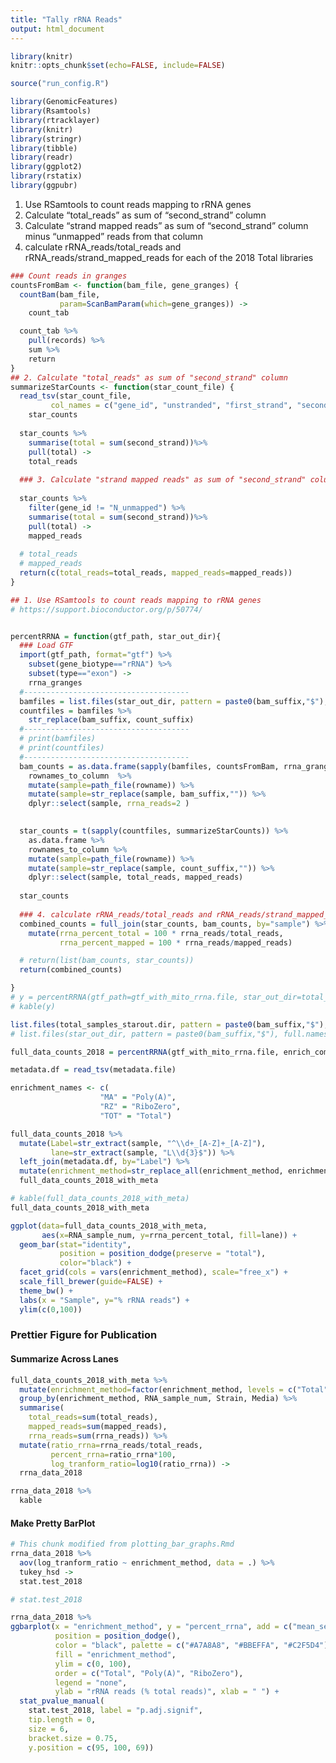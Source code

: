 ```yaml
---
title: "Tally rRNA Reads"
output: html_document
---
```


```r
library(knitr)
knitr::opts_chunk$set(echo=FALSE, include=FALSE)
```

```r
source("run_config.R")

library(GenomicFeatures)
library(Rsamtools)
library(rtracklayer)
library(knitr)
library(stringr)
library(tibble)
library(readr)
library(ggplot2)
library(rstatix)
library(ggpubr)
```


1. Use RSamtools to count reads mapping to rRNA genes
2. Calculate "total_reads" as sum of "second_strand" column
3. Calculate "strand mapped reads" as sum of "second_strand" column minus "unmapped" reads from that column
4. calculate rRNA_reads/total_reads and rRNA_reads/strand_mapped_reads for each of the 2018 Total libraries

```r
### Count reads in granges
countsFromBam <- function(bam_file, gene_granges) {
  countBam(bam_file,
           param=ScanBamParam(which=gene_granges)) ->
    count_tab

  count_tab %>%
    pull(records) %>%
    sum %>%
    return
}
## 2. Calculate "total_reads" as sum of "second_strand" column
summarizeStarCounts <- function(star_count_file) {
  read_tsv(star_count_file, 
         col_names = c("gene_id", "unstranded", "first_strand", "second_strand")) ->
    star_counts
  
  star_counts %>%
    summarise(total = sum(second_strand))%>%
    pull(total) ->
    total_reads
  
  ### 3. Calculate "strand mapped reads" as sum of "second_strand" column minus "unmapped" reads from that column
  
  star_counts %>%
    filter(gene_id != "N_unmapped") %>%
    summarise(total = sum(second_strand))%>%
    pull(total) ->
    mapped_reads
  
  # total_reads
  # mapped_reads
  return(c(total_reads=total_reads, mapped_reads=mapped_reads))
}

## 1. Use RSamtools to count reads mapping to rRNA genes
# https://support.bioconductor.org/p/50774/


percentRRNA = function(gtf_path, star_out_dir){
  ### Load GTF
  import(gtf_path, format="gtf") %>%
    subset(gene_biotype=="rRNA") %>%
    subset(type=="exon") ->
    rrna_granges
  #-------------------------------------
  bamfiles = list.files(star_out_dir, pattern = paste0(bam_suffix,"$"), full.names = TRUE)
  countfiles = bamfiles %>%
    str_replace(bam_suffix, count_suffix)
  #-------------------------------------
  # print(bamfiles)
  # print(countfiles)
  #-------------------------------------
  bam_counts = as.data.frame(sapply(bamfiles, countsFromBam, rrna_granges)) %>%
    rownames_to_column  %>%
    mutate(sample=path_file(rowname)) %>%
    mutate(sample=str_replace(sample, bam_suffix,"")) %>%
    dplyr::select(sample, rrna_reads=2 )

  
  star_counts = t(sapply(countfiles, summarizeStarCounts)) %>%
    as.data.frame %>%
    rownames_to_column %>%
    mutate(sample=path_file(rowname)) %>%
    mutate(sample=str_replace(sample, count_suffix,"")) %>%
    dplyr::select(sample, total_reads, mapped_reads)
  
  star_counts
  
  ### 4. calculate rRNA_reads/total_reads and rRNA_reads/strand_mapped_reads for each of the 2018 Total libraries
  combined_counts = full_join(star_counts, bam_counts, by="sample") %>%
    mutate(rrna_percent_total = 100 * rrna_reads/total_reads,
           rrna_percent_mapped = 100 * rrna_reads/mapped_reads)

  # return(list(bam_counts, star_counts))
  return(combined_counts)

}
# y = percentRRNA(gtf_path=gtf_with_mito_rrna.file, star_out_dir=total_samples_starout.dir)
# kable(y)
```


```r
list.files(total_samples_starout.dir, pattern = paste0(bam_suffix,"$"), full.names = TRUE)
# list.files(star_out_dir, pattern = paste0(bam_suffix,"$"), full.names = TRUE)
```



```r
full_data_counts_2018 = percentRRNA(gtf_with_mito_rrna.file, enrich_compare_starout.dir)
```


```r
metadata.df = read_tsv(metadata.file)

enrichment_names <- c(
                    "MA" = "Poly(A)",
                    "RZ" = "RiboZero",
                    "TOT" = "Total")

full_data_counts_2018 %>%
  mutate(Label=str_extract(sample, "^\\d+_[A-Z]+_[A-Z]"), 
         lane=str_extract(sample, "L\\d{3}$")) %>%
  left_join(metadata.df, by="Label") %>%
  mutate(enrichment_method=str_replace_all(enrichment_method, enrichment_names)) ->
  full_data_counts_2018_with_meta

# kable(full_data_counts_2018_with_meta)
full_data_counts_2018_with_meta
```

```r
ggplot(data=full_data_counts_2018_with_meta, 
       aes(x=RNA_sample_num, y=rrna_percent_total, fill=lane)) +
  geom_bar(stat="identity", 
           position = position_dodge(preserve = "total"),
           color="black") +
  facet_grid(cols = vars(enrichment_method), scale="free_x") +
  scale_fill_brewer(guide=FALSE) +
  theme_bw() +
  labs(x = "Sample", y="% rRNA reads") +
  ylim(c(0,100))
```

### Prettier Figure for Publication

#### Summarize Across Lanes

```r
full_data_counts_2018_with_meta %>%
  mutate(enrichment_method=factor(enrichment_method, levels = c("Total", "Poly(A)", "RiboZero"))) %>%
  group_by(enrichment_method, RNA_sample_num, Strain, Media) %>%
  summarise(
    total_reads=sum(total_reads),
    mapped_reads=sum(mapped_reads),
    rrna_reads=sum(rrna_reads)) %>%
  mutate(ratio_rrna=rrna_reads/total_reads,
         percent_rrna=ratio_rrna*100,
         log_tranform_ratio=log10(ratio_rrna)) ->
  rrna_data_2018

rrna_data_2018 %>%
  kable
```

#### Make Pretty BarPlot
```r
# This chunk modified from plotting_bar_graphs.Rmd
rrna_data_2018 %>%
  aov(log_tranform_ratio ~ enrichment_method, data = .) %>%
  tukey_hsd ->
  stat.test_2018

# stat.test_2018

rrna_data_2018 %>%
ggbarplot(x = "enrichment_method", y = "percent_rrna", add = c("mean_se"),
          position = position_dodge(),
          color = "black", palette = c("#A7A8A8", "#BBEFFA", "#C2F5D4"),
          fill = "enrichment_method",
          ylim = c(0, 100),
          order = c("Total", "Poly(A)", "RiboZero"),
          legend = "none",
          ylab = "rRNA reads (% total reads)", xlab = " ") +
  stat_pvalue_manual(
    stat.test_2018, label = "p.adj.signif", 
    tip.length = 0,
    size = 6,
    bracket.size = 0.75,
    y.position = c(95, 100, 69))
```
